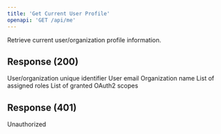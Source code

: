```yaml
---
title: 'Get Current User Profile'
openapi: 'GET /api/me'
---
```


Retrieve current user/organization profile information.

## Response (200)

<ParamField status="200" type="UserProfile">
  <ParamField name="id" type="string">
    User/organization unique identifier
  </ParamField>
  <ParamField name="email" type="string">
    User email
  </ParamField>
  <ParamField name="organization" type="string">
    Organization name
  </ParamField>
  <ParamField name="roles" type="array">
    List of assigned roles
  </ParamField>
  <ParamField name="scopes" type="array">
    List of granted OAuth2 scopes
  </ParamField>
</ParamField>

## Response (401)

<ParamField status="401" type="ErrorResponse">
  <ParamField name="error" type="string">
    Unauthorized
  </ParamField>
</ParamField>

